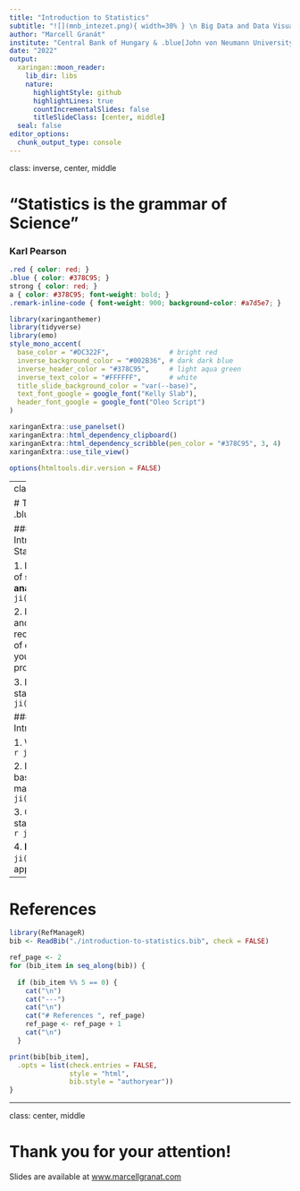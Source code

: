 ```yaml
---
title: "Introduction to Statistics"
subtitle: "![](mnb_intezet.png){ width=30% } \n Big Data and Data Visualisation"
author: "Marcell Granát"
institute: "Central Bank of Hungary & .blue[John von Neumann University]"
date: "2022"
output:
  xaringan::moon_reader:
    lib_dir: libs
    nature:
      highlightStyle: github
      highlightLines: true
      countIncrementalSlides: false
      titleSlideClass: [center, middle]
  seal: false
editor_options: 
  chunk_output_type: console
---
```


class: inverse, center, middle

# “Statistics is the grammar of Science” 

### Karl Pearson

```css
.red { color: red; }
.blue { color: #378C95; }
strong { color: red; }
a { color: #378C95; font-weight: bold; }
.remark-inline-code { font-weight: 900; background-color: #a7d5e7; }

```

```r
library(xaringanthemer)
library(tidyverse)
library(emo)
style_mono_accent(
  base_color = "#DC322F",               # bright red
  inverse_background_color = "#002B36", # dark dark blue
  inverse_header_color = "#378C95",     # light aqua green
  inverse_text_color = "#FFFFFF",       # white
  title_slide_background_color = "var(--base)",
  text_font_google = google_font("Kelly Slab"),
  header_font_google = google_font("Oleo Script")
)

xaringanExtra::use_panelset()
xaringanExtra::html_dependency_clipboard()
xaringanExtra::html_dependency_scribble(pen_color = "#378C95", 3, 4)
xaringanExtra::use_tile_view()
```

```r
options(htmltools.dir.version = FALSE)
```


---
class: left

# Today's .blue[Agenda]

### Session 1 - Introduction to Statistics

1. Basic concepts of **statistical analysis** `r ji("hatching")`

2. Introduction and recommendations of **databases** for your future projects

3. Descriptive statistics `r ji("bar_chart")`

### Session 2 - Introduction to R

1. Why R? Setup `r ji("plug")`

2. Data types, basic manipulations `r ji("floppy")`

3. Conditional statements, loops `r ji("infinity")`

4. **Fun**ctions `r ji("hugging")` , apply

---

# References

```r
library(RefManageR)
bib <- ReadBib("./introduction-to-statistics.bib", check = FALSE)

ref_page <- 2
for (bib_item in seq_along(bib)) {
  
  if (bib_item %% 5 == 0) {
    cat("\n")
    cat("---")
    cat("\n")
    cat("# References ", ref_page)
    ref_page <- ref_page + 1
    cat("\n")
  }

print(bib[bib_item], 
  .opts = list(check.entries = FALSE, 
               style = "html", 
               bib.style = "authoryear"))
}
```

---

class: center, middle

# Thank you for your attention!

Slides are available at [www.marcellgranat.com](https://www.marcellgranat.com)
